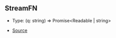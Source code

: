 ## StreamFN

- Type: (q: string) => Promise\<Readable \| string>

- [Source](https://github.com/Androz2091/discord-player/blob/e2a9cfc/packages/extractor/src/extractors/common/helper.ts#L46)
